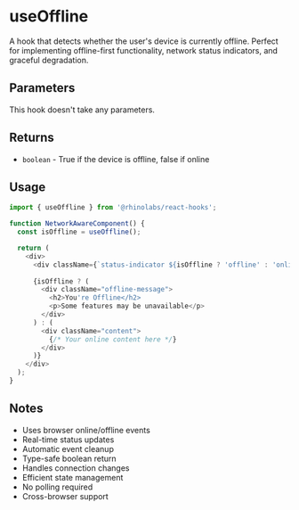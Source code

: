 # useOffline

A hook that detects whether the user's device is currently offline. Perfect for implementing offline-first functionality, network status indicators, and graceful degradation.

## Parameters

This hook doesn't take any parameters.

## Returns

- `boolean` - True if the device is offline, false if online

## Usage

```typescript
import { useOffline } from '@rhinolabs/react-hooks';

function NetworkAwareComponent() {
  const isOffline = useOffline();

  return (
    <div>
      <div className={`status-indicator ${isOffline ? 'offline' : 'online'}`} />
      
      {isOffline ? (
        <div className="offline-message">
          <h2>You're Offline</h2>
          <p>Some features may be unavailable</p>
        </div>
      ) : (
        <div className="content">
          {/* Your online content here */}
        </div>
      )}
    </div>
  );
}
```

## Notes

- Uses browser online/offline events
- Real-time status updates
- Automatic event cleanup
- Type-safe boolean return
- Handles connection changes
- Efficient state management
- No polling required
- Cross-browser support
